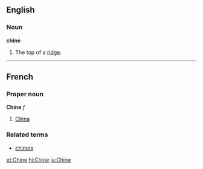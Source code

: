 ==English==

===Noun===
'''chine'''
# The top of a [[ridge]].

----

==French==
===Proper noun===
'''Chine''' ''f''

# [[China]]

===Related terms===
*[[chinois]]

[[et:Chine]]
[[hi:Chine]]
[[ja:Chine]]